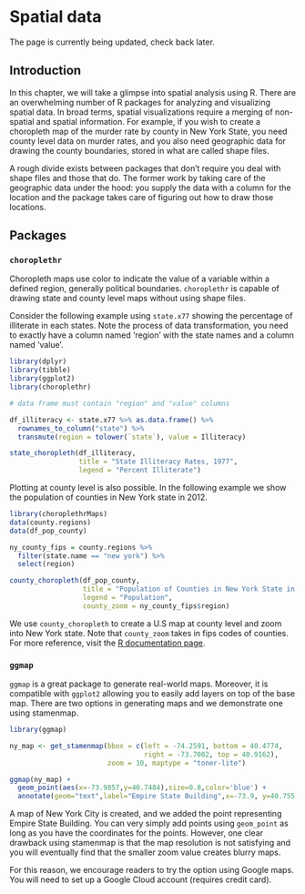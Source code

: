 # Spatial data

The page is currently being updated, check back later.

## Introduction 
In this chapter, we will take a glimpse into spatial analysis using R. There are an overwhelming number of R packages for analyzing and visualizing spatial data. In broad terms, spatial visualizations require a merging of non-spatial and spatial information. For example, if you wish to create a choropleth map of the murder rate by county in New York State, you need county level data on murder rates, and you also need geographic data for drawing the county boundaries, stored in what are called shape files. 

A rough divide exists between packages that don’t require you deal with shape files and those that do. The former work by taking care of the geographic data under the hood: you supply the data with a column for the location and the package takes care of figuring out how to draw those locations. 


## Packages

### `choroplethr`

Choropleth maps use color to indicate the value of a variable within a defined region, generally political boundaries. `choroplethr` is capable of drawing state and county level maps without using shape files.

Consider the following example using `state.x77` showing the percentage of illiterate in each states. Note the process of data transformation, you need to exactly have a column named 'region' with the state names and a column named 'value'.

```r
library(dplyr)
library(tibble)
library(ggplot2)
library(choroplethr)

# data frame must contain "region" and "value" columns

df_illiteracy <- state.x77 %>% as.data.frame() %>% 
  rownames_to_column("state") %>% 
  transmute(region = tolower(`state`), value = Illiteracy)

state_choropleth(df_illiteracy,
                 title = "State Illiteracy Rates, 1977",
                 legend = "Percent Illiterate")

```

Plotting at county level is also possible. In the following example we show the population of counties in New York state in 2012.

```r
library(choroplethrMaps)
data(county.regions)
data(df_pop_county) 

ny_county_fips = county.regions %>%
  filter(state.name == "new york") %>%
  select(region)

county_choropleth(df_pop_county, 
                  title = "Population of Counties in New York State in 2012",
                  legend = "Population",
                  county_zoom = ny_county_fips$region)
```

We use `county_choropleth` to create a U.S map at county level and zoom into New York state. Note that `county_zoom` takes in fips codes of counties. For more reference, visit the [R documentation page](https://www.rdocumentation.org/packages/choroplethr/versions/3.7.0).


### `ggmap`

`ggmap` is a great package to generate real-world maps. Moreover, it is compatible with `ggplot2` allowing you to easily add layers on top of the base map. There are two options in generating maps and we demonstrate one using stamenmap.

```r
library(ggmap)

ny_map <- get_stamenmap(bbox = c(left = -74.2591, bottom = 40.4774, 
                                 right = -73.7002, top = 40.9162),
                        zoom = 10, maptype = "toner-lite")

ggmap(ny_map) +
  geom_point(aes(x=-73.9857,y=40.7484),size=0.8,color='blue') +
  annotate(geom="text",label="Empire State Building",x=-73.9, y=40.755,color='blue',size=3)
```

A map of New York City is created, and we added the point representing Empire State Building. You can very simply add points using `geom_point` as long as you have the coordinates for the points. However, one clear drawback using stamenmap is that the map resolution is not satisfying and you will eventually find that the smaller zoom value creates blurry maps.

For this reason, we encourage readers to try the option using Google maps. You will need to set up a Google Cloud account (requires credit card).


